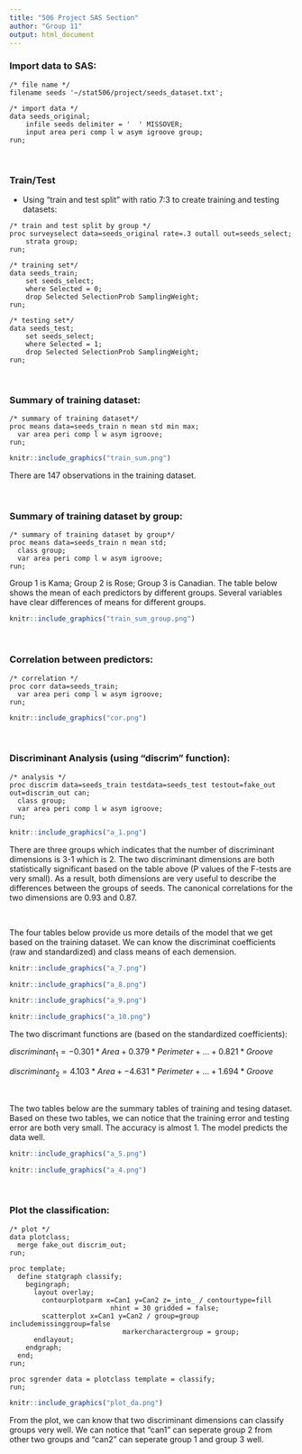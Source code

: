 ```yaml
---
title: "506 Project SAS Section"
author: "Group 11"
output: html_document
---
```


### Import data to SAS:

```{}
/* file name */
filename seeds '~/stat506/project/seeds_dataset.txt';

/* import data */
data seeds_original;
	infile seeds delimiter = '	' MISSOVER;
	input area peri comp l w asym igroove group;
run;
```

$~$

### Train/Test

- Using "train and test split" with ratio 7:3 to create training and testing datasets:

```{}
/* train and test split by group */
proc surveyselect data=seeds_original rate=.3 outall out=seeds_select;
	strata group;
run;

/* training set*/
data seeds_train;
	set seeds_select;
	where Selected = 0;
	drop Selected SelectionProb SamplingWeight;
run;

/* testing set*/
data seeds_test;
	set seeds_select;
	where Selected = 1;
	drop Selected SelectionProb SamplingWeight;
run;
```

$~$

### Summary of training dataset:

```{}
/* summary of training dataset*/
proc means data=seeds_train n mean std min max;
  var area peri comp l w asym igroove;
run;
```


```r
knitr::include_graphics("train_sum.png")
```

There are 147 observations in the training dataset.

$~$

### Summary of training dataset by group:

```{}
/* summary of training dataset by group*/
proc means data=seeds_train n mean std;
  class group;
  var area peri comp l w asym igroove;
run;
```

Group 1 is Kama; Group 2 is Rose; Group 3 is Canadian. The table below shows the mean of each predictors by different groups. Several variables have clear differences of means for different groups.


```r
knitr::include_graphics("train_sum_group.png")
```

$~$

### Correlation between predictors:

```{}
/* correlation */
proc corr data=seeds_train;
  var area peri comp l w asym igroove;
run;
```

```r
knitr::include_graphics("cor.png")
```

$~$

### Discriminant Analysis (using "discrim" function):

```{}
/* analysis */
proc discrim data=seeds_train testdata=seeds_test testout=fake_out out=discrim_out can;
  class group;
  var area peri comp l w asym igroove;
run;
```

```r
knitr::include_graphics("a_1.png")
```

There are three groups which indicates that the number of discriminant dimensions is 3-1 which is 2. The two discriminant dimensions are both statistically significant based on the table above (P values of the F-tests are very small). As a result, both dimensions are very useful to describe the differences between the groups of seeds. The canonical correlations for the two dimensions are 0.93 and 0.87.


$~$

The four tables below provide us more details of the model that we get based on the training dataset. We can know the discriminat coefficients (raw and standardized) and class means of each demension.

```r
knitr::include_graphics("a_7.png")
```

```r
knitr::include_graphics("a_8.png")
```

```r
knitr::include_graphics("a_9.png")
```

```r
knitr::include_graphics("a_10.png")
```

The two discrimant functions are (based on the standardized coefficients):

$discriminant_1 = -0.301*Area + 0.379*Perimeter + ... + 0.821*Groove$

$discriminant_2 = 4.103*Area + -4.631*Perimeter + ... + 1.694*Groove$

$~$

The two tables below are the summary tables of training and tesing dataset. Based on these two tables, we can notice that the training error and testing error are both very small. The accuracy is almost 1. The model predicts the data well.

```r
knitr::include_graphics("a_5.png")
```

```r
knitr::include_graphics("a_4.png")
```

$~$

### Plot the classification:

```{}
/* plot */
data plotclass;
  merge fake_out discrim_out;
run;

proc template;
  define statgraph classify;
    begingraph;
      layout overlay;
        contourplotparm x=Can1 y=Can2 z=_into_ / contourtype=fill  
						 nhint = 30 gridded = false;
        scatterplot x=Can1 y=Can2 / group=group includemissinggroup=false
	                 	    markercharactergroup = group;
      endlayout;
    endgraph;
  end;
run;

proc sgrender data = plotclass template = classify;
run;
```

```r
knitr::include_graphics("plot_da.png")
```

From the plot, we can know that two discriminant dimensions can classify groups very well. We can notice that "can1" can seperate group 2 from other two groups and "can2" can seperate group 1 and group 3 well.



